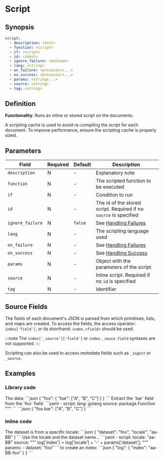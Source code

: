 # Script

## Synopsis

```yaml
script:
  - description: <text>
  - function: <script>
  - if: <script>
  - id: <ident>
  - ignore_failure: <boolean>
  - lang: <string>
  - on_failure: <processors...>
  - on_success: <processors...>
  - params: <strings...>
  - source: <string>
  - tag: <string>
```

## Definition

**Functionality**: Runs an inline or stored script on the documents.

A scripting cache is used to avoid re-compiling the script for each document. To improve performance, ensure the scripting cache is properly sized.

## Parameters

|Field|Required|Default|Description|
|---|---|---|---|
|`description`|N|-|Explanatory note|
|`function`|N|-|The scripted function to be executed|
|`if`|N|-|Condition to run|
|`id`|N|-|The id of the stored script. Required if no `source` is specified|
|`ignore_failure`|N|`false`|See [Handling Failures](../handling-failures.mdx)|
|`lang`|N|-|The scripting language used|
|`on_failure`|N|-|See [Handling Failures](../handling-failures.mdx)|
|`on_success`|N|-|See [Handling Success](../handling-success.mdx)|
|`params`|N|-|Object with the parameters of the script|
|`source`|N|-|Inline script. Required if no `id` is specified|
|`tag`|N|-|Identifier|

## Source Fields

The fields of each document's JSON is parsed from which primitives, lists, and maps are created. To access the fields, the access operator: `index['field']`, or its shorthand: `index.<field>` should be used.

:::note
The `index['_source']['field']` or `index._souce.field` syntaxes are not supported.
:::

Scripting can also be used to access _metadata_ fields such as `_ingest` or `_source`.

## Examples

### Library code

<ExampleGrid>
  <CommentCol>
    The data:
  </CommentCol>
  <CodeCol>
    ```json
    {
      "foo": {
        "bar": ["A", "B", "C"]
      }
    }
    ```
  </CodeCol>

  <CommentCol>
    Extract the `bar` field from the `foo` field:
  </CommentCol>
  <CodeCol>
    ```yaml
    - script:
      lang: golang
      source: package.Function
      """
    ```
    ```json
    {
      "foo.bar": ["A", "B", "C"]
    }
    ```
  </CodeCol>
</ExampleGrid>

### Inline code

<ExampleGrid>
  <CommentCol>
    The dataset is from a specific locale:
  </CommentCol>
  <CodeCol>
    ```json
    {
      "dataset": "foo",
      "locale": "aa-BB"
    }
    ```
  </CodeCol>

  <CommentCol>
    Use the locale and the dataset name...
  </CommentCol>
  <CodeCol>
    ```yaml
    - script:
      locale: "aa-BB"
      source: """
        log['index'] = log['locale'] + '-' + params['dataset'];
      """
      params:
        - dataset: "foo"
  ```
  </CodeCol>
  <CommentCol>
     to create an index:
  </CommentCol>
  <CodeCol>
    ```json
    {
      "log": {
        "index": "aa-BB-foo"
      }
    }
    ```
  </CodeCol>
</ExampleGrid>
